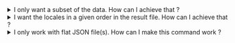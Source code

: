 <details>
<summary>I only want a subset of the data. How can I achieve that ?</summary>

Simply add the `resultsFilter` option in your `settings.json` or `settings.js` :

:::tip

Reminder - the type of the function parameter :
```ts
type I18N_Merged_Data = {
  technical_key: string;
  labels: {
    [locale: string]: string;
  };
}[];
```

:::

```js title="settings.js"
"resultsFilter": function(data /*: I18N_Merged_Data*/) {
  return data.filter((row) => 
    // Takes rows that have at least a missing label in one i18n file such as "Missing key in DE" case
    // Object.keys(row.labels).length !== 3 ||
    Object
      .values(row.labels)
      // Takes rows that have at least one empty label or contains a given prefix
      .some(
        (label) =>
          label.length === 0 ||
          ["[FR]", "[NL]", "[DE]"].some((prefix) => label.startsWith(prefix))
      )
  );
}
```

OR 

```json title="settings.json"
"resultsFilter": "D:\\TEMP\\TEMP\\resultsFilter.js"
```

```js title="resultsFilter.js"
module.exports = function(data /*: I18N_Merged_Data*/) {
  return data.filter((row) => 
    // Takes rows that have at least a missing label in one i18n file such as "Missing key in DE" case
    // Object.keys(row.labels).length !== 3 ||
    Object
      .values(row.labels)
      // Takes rows that have at least one empty label or contains a given prefix
      .some(
        (label) =>
          label.length === 0 ||
          ["[FR]", "[NL]", "[DE]"].some((prefix) => label.startsWith(prefix))
      )
  );
}
```

</details> 

<details>
<summary>I want the locales in a given order in the result file. How can I achieve that ?</summary>

Simply update the `columns` option with your given order in your `settings.json` or `settings.js`, such as :

```js title="settings.js"
"columns": [
  {
      "locale":"NL",
      "label":"Dutch translation"
  },
  {
      "locale":"FR",
      "label":"French translation"
  }
]
```

</details>

<details>
<summary>I only work with flat JSON file(s). How can I make this command work ?</summary>

Simply set option `keySeparator` to `false` in your `settings.json` or `settings.js`, such as :
```json title="settings.json"
{
  "keySeparator": false
}
```

</details>